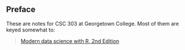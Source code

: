 ## Preface {.unnumbered}

These are notes for CSC 303 at Georgetown College.  Most of them are keyed somewhat to:

>[Modern data science with R, 2nd Edition](https://mdsr-book.github.io/mdsr2e/)


